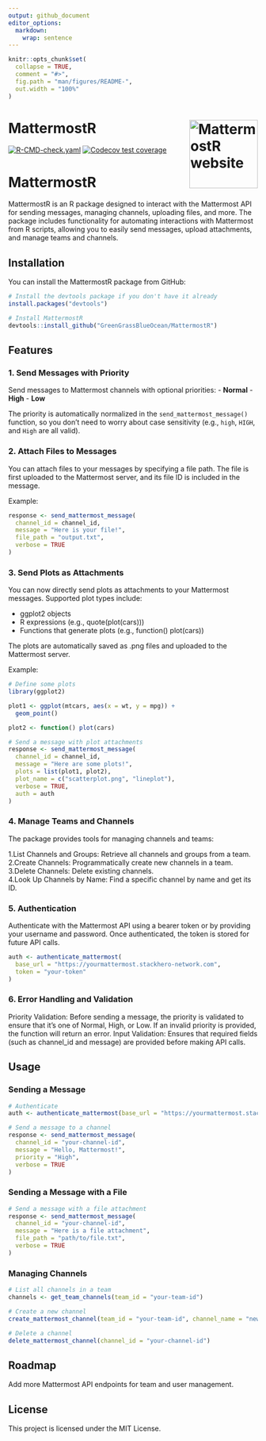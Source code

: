 ```yaml
---
output: github_document
editor_options: 
  markdown: 
    wrap: sentence
---
```


<!-- README.md is generated from README.Rmd. Please edit that file -->

```r
knitr::opts_chunk$set(
  collapse = TRUE,
  comment = "#>",
  fig.path = "man/figures/README-",
  out.width = "100%"
)
```

# MattermostR <a href="https://github.com/GreenGrassBlueOcean/MattermostR"><img src="man/figures/MattermostR_hex.png" alt="MattermostR website" align="right" height="138"/></a>

<!-- badges: start -->

[![R-CMD-check.yaml](https://github.com/GreenGrassBlueOcean/MattermostR/actions/workflows/R-CMD-check.yaml/badge.svg)](https://github.com/GreenGrassBlueOcean/MattermostR/actions/workflows/R-CMD-check.yaml) [![Codecov test coverage](https://codecov.io/gh/GreenGrassBlueOcean/MattermostR/graph/badge.svg)](https://app.codecov.io/gh/GreenGrassBlueOcean/MattermostR)

<!-- badges: end -->

# MattermostR

MattermostR is an R package designed to interact with the Mattermost API for sending messages, managing channels, uploading files, and more.
The package includes functionality for automating interactions with Mattermost from R scripts, allowing you to easily send messages, upload attachments, and manage teams and channels.

## Installation

You can install the MattermostR package from GitHub:

``` r
# Install the devtools package if you don't have it already
install.packages("devtools")

# Install MattermostR
devtools::install_github("GreenGrassBlueOcean/MattermostR")
```

## Features

### 1. Send Messages with Priority

Send messages to Mattermost channels with optional priorities: - **Normal** - **High** - **Low**

The priority is automatically normalized in the `send_mattermost_message()` function, so you don't need to worry about case sensitivity (e.g., `high`, `HIGH`, and `High` are all valid).

### 2. Attach Files to Messages

You can attach files to your messages by specifying a file path.
The file is first uploaded to the Mattermost server, and its file ID is included in the message.

Example:

``` r
response <- send_mattermost_message(
  channel_id = channel_id, 
  message = "Here is your file!", 
  file_path = "output.txt", 
  verbose = TRUE
)
```

### 3. Send Plots as Attachments

You can now directly send plots as attachments to your Mattermost messages.
Supported plot types include:

-   ggplot2 objects
-   R expressions (e.g., quote(plot(cars)))
-   Functions that generate plots (e.g., function() plot(cars))

The plots are automatically saved as .png files and uploaded to the Mattermost server.

Example:

``` r
# Define some plots
library(ggplot2)

plot1 <- ggplot(mtcars, aes(x = wt, y = mpg)) +
  geom_point()

plot2 <- function() plot(cars)

# Send a message with plot attachments
response <- send_mattermost_message(
  channel_id = channel_id,
  message = "Here are some plots!",
  plots = list(plot1, plot2),
  plot_name = c("scatterplot.png", "lineplot"),
  verbose = TRUE,
  auth = auth
)
```

### 4. Manage Teams and Channels

The package provides tools for managing channels and teams:

1.List Channels and Groups: Retrieve all channels and groups from a team.\
2.Create Channels: Programmatically create new channels in a team.\
3.Delete Channels: Delete existing channels.\
4.Look Up Channels by Name: Find a specific channel by name and get its ID.

### 5. Authentication

Authenticate with the Mattermost API using a bearer token or by providing your username and password.
Once authenticated, the token is stored for future API calls.

``` r
auth <- authenticate_mattermost(
  base_url = "https://yourmattermost.stackhero-network.com", 
  token = "your-token"
)
```

### 6. Error Handling and Validation

Priority Validation: Before sending a message, the priority is validated to ensure that it's one of Normal, High, or Low.
If an invalid priority is provided, the function will return an error.
Input Validation: Ensures that required fields (such as channel_id and message) are provided before making API calls.

## Usage

### Sending a Message

``` r
# Authenticate
auth <- authenticate_mattermost(base_url = "https://yourmattermost.stackhero-network.com", token = "your-token")

# Send a message to a channel
response <- send_mattermost_message(
  channel_id = "your-channel-id", 
  message = "Hello, Mattermost!", 
  priority = "High", 
  verbose = TRUE
)
```

### Sending a Message with a File

``` r
# Send a message with a file attachment
response <- send_mattermost_message(
  channel_id = "your-channel-id", 
  message = "Here is a file attachment", 
  file_path = "path/to/file.txt", 
  verbose = TRUE
)
```

### Managing Channels

``` r
# List all channels in a team
channels <- get_team_channels(team_id = "your-team-id")

# Create a new channel
create_mattermost_channel(team_id = "your-team-id", channel_name = "new-channel", channel_display_name = "New Channel")

# Delete a channel
delete_mattermost_channel(channel_id = "your-channel-id")
```

## Roadmap

Add more Mattermost API endpoints for team and user management.

## License

This project is licensed under the MIT License.
